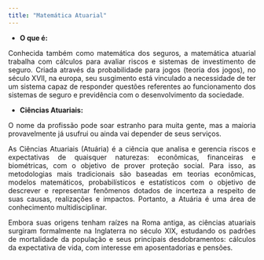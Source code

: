 ```yaml
---
title: "Matemática Atuarial"
---
```


- __O que é:__

<div style="text-align: justify">

Conhecida também como matemática dos seguros, a matemática atuarial trabalha com cálculos para avaliar riscos e sistemas de investimento de seguro. Criada através da probabilidade para jogos (teoria dos jogos), no século XVII, na europa, seu susgimento está vinculado a necessidade de ter um sistema capaz de responder questões referentes ao funcionamento dos sistemas de seguro e previdência com o desenvolvimento da sociedade.

- __Ciências Atuariais:__

O nome da profissão pode soar estranho para muita gente, mas a maioria provavelmente já usufrui ou ainda vai depender de seus serviços.

As Ciências Atuariais (Atuária) é a ciência que analisa e gerencia riscos e expectativas de quaisquer naturezas: econômicas, financeiras e biométricas, com o objetivo de prover proteção social. Para isso, as metodologias mais tradicionais são baseadas em teorias econômicas, modelos matemáticos, probabilísticos e estatísticos com o objetivo de descrever e representar fenômenos dotados de incerteza a respeito de suas causas, realizações e impactos. Portanto, a Atuária é uma área de conhecimento multidisciplinar.

Embora suas origens tenham raízes na Roma antiga, as ciências atuariais surgiram formalmente na Inglaterra no século XIX, estudando os padrões de mortalidade da população e seus principais desdobramentos: cálculos da expectativa de vida, com interesse em aposentadorias e pensões.

</div>
